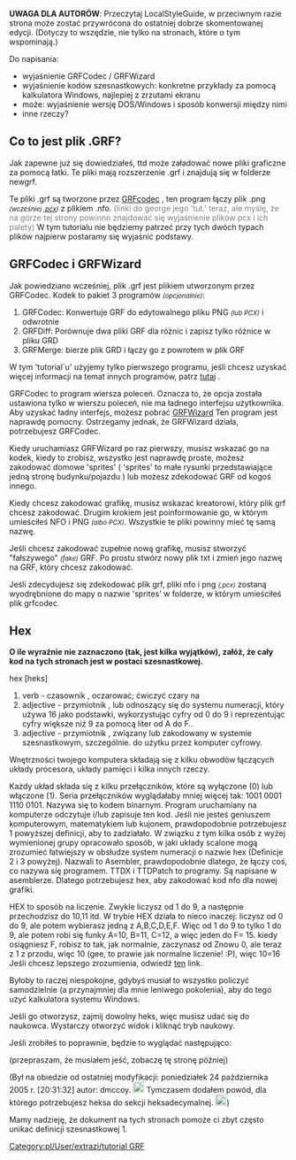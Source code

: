 {{pl/Development/NewGRF/inne strony|en=www.tt-wiki.net/wiki/Preliminaries|pl=pl/Development/NewGRF/NFO Tutorial/Preliminaries}} {{en/-}}
<!--{{NFOTutorial}}-->{{pl/Development/NewGRF/NFO Tutorial/Navigation}}

'''UWAGA DLA AUTORÓW''': Przeczytaj LocalStyleGuide, w przeciwnym razie strona może zostać przywrócona do ostatniej dobrze skomentowanej edycji. (Dotyczy to wszędzie, nie tylko na stronach, które o tym wspominają.)

Do napisania:

* wyjaśnienie GRFCodec / GRFWizard
* wyjaśnienie kodów szesnastkowych: konkretne przykłady za pomocą kalkulatora Windows, najlepiej z zrzutami ekranu
* może: wyjaśnienie wersję DOS/Windows i sposób konwersji między nimi
* inne rzeczy?

==Co to jest plik .GRF?==

Jak zapewne już się dowiedziałeś, ttd może załadować nowe pliki graficzne za pomocą łatki. Te pliki mają rozszerzenie .grf i znajdują się w folderze newgrf.

Te pliki .grf są tworzone przez [http://dev.openttdcoop.org/projects/grfcodec GRFcodec] , ten program łączy plik .png <small>''(wcześniej <!--[[DrawingSprites|.pcx]]-->[http://www.tt-wiki.net/wiki/DrawingSprites .pcx])''</small> z plikiem .nfo. <span style='color:#808080'>(linki do george jego 'tut.' teraz, ale myślę, że na górze tej strony powinno znajdować się wyjaśnienie plików pcx i ich palety)</span> W tym tutorialu nie będziemy patrzeć przy tych dwóch typach plików najpierw postaramy się wyjaśnić podstawy.

== GRFCodec i GRFWizard ==

Jak powiedziano wcześniej, plik .grf jest plikiem utworzonym przez GRFCodec. Kodek to pakiet 3 programów <small>''(opcjonalnie)''</small>:

# GRFCodec: Konwertuje GRF do edytowalnego pliku PNG <small>''(lub PCX)''</small> i odwrotnie
# GRFDiff: Porównuje dwa pliki GRF dla różnic i zapisz tylko różnice w pliku GRD
# GRFMerge: bierze plik GRD i łączy go z powrotem w plik GRF

W tym 'tutorial`u' użyjemy tylko pierwszego programu, jeśli chcesz uzyskać więcej informacji na temat innych programów, patrz [http://www.ttdpatch.net/grfcodec/grfcodec.html tutaj] .

GRFCodec to program wiersza poleceń. Oznacza to, że opcja została ustawiona tylko w wierszu poleceń, nie ma ładnego interfejsu użytkownika. Aby uzyskać ładny interfejs, możesz pobrać  [http://www.divxland.org/ttd/ttdsolutions.htm GRFWizard] Ten program jest naprawdę pomocny. Ostrzegamy jednak, że GRFWizard działa, potrzebujesz GRFCodec.

Kiedy uruchamiasz GRFWizard po raz pierwszy, musisz wskazać go na kodek, kiedy to zrobisz, wszystko jest naprawdę proste, możesz zakodować domowe 'sprites' ( 'sprites' to małe rysunki przedstawiające jedną stronę budynku/pojazdu ) lub możesz zdekodować GRF od kogoś innego.

Kiedy chcesz zakodować grafikę, musisz wskazać kreatorowi, który plik grf chcesz zakodować. Drugim krokiem jest poinformowanie go, w którym umieściłeś NFO i PNG <small>''(albo PCX)''</small>. Wszystkie te pliki powinny mieć tę samą nazwę.

Jeśli chcesz zakodować zupełnie nową grafikę, musisz stworzyć "fałszywego" <small>''(fake)''</small> GRF. Po prostu stwórz nowy plik txt i zmień jego nazwę na GRF, który chcesz zakodować.

Jeśli zdecydujesz się zdekodować plik grf, pliki nfo i png <small>''(,pcx)''</small> zostaną wyodrębnione do mapy o nazwie  'sprites' w folderze, w którym umieściłeś plik grfcodec.

==Hex==

'''O ile wyraźnie nie zaznaczono (tak, jest kilka wyjątków), załóż, że cały kod na tych stronach jest w postaci szesnastkowej.'''

hex <nowiki>[heks]</nowiki>
# verb - czasownik , oczarować; ćwiczyć czary na
# adjective - przymiotnik , lub odnoszący się do systemu numeracji, który używa 16 jako podstawki, wykorzystując cyfry od 0 do 9 i reprezentując cyfry większe niż 9 za pomocą liter od A do F..
# adjective - przymiotnik , związany lub zakodowany w systemie szesnastkowym, szczególnie. do użytku przez komputer cyfrowy.

Wnętrzności twojego komputera składają się z kilku obwodów łączących układy procesora, układy pamięci i kilka innych rzeczy.

Każdy układ składa się z kilku przełączników, które są wyłączone (0) lub włączone (1). Seria przełączników wyglądałaby mniej więcej tak: 1001 0001 1110 0101. Nazywa się to kodem binarnym. Program uruchamiany na komputerze odczytuje i/lub zapisuje ten kod. Jeśli nie jesteś geniuszem komputerowym, matematykiem lub kujonem, prawdopodobnie potrzebujesz 1 powyższej definicji, aby to zadziałało. W związku z tym kilka osób z wyżej wymienionej grupy opracowało sposób, w jaki układy scalone mogą zrozumieć łatwiejszy w obsłudze system numeracji o nazwie hex (Definicje 2 i 3 powyżej). Nazwali to Asembler, prawdopodobnie dlatego, że łączy coś, co nazywa się programem. TTDX i TTDPatch to programy. Są napisane w asemblerze. Dlatego potrzebujesz hex, aby zakodować kod nfo dla nowej grafiki.

HEX to sposób na liczenie. Zwykle liczysz od 1 do 9, a następnie przechodzisz do 10,11 itd. W trybie HEX działa to nieco inaczej: liczysz od 0 do 9, ale potem wybierasz jedną z A,B,C,D,E,F. Więc od 1 do 9 to tylko 1 do 9, ale potem robi się funky A=10, B=11, C=12, a więc jeden do F= 15. kiedy osiągniesz F, robisz to tak, jak normalnie, zaczynasz od Znowu 0, ale teraz z 1 z przodu, więc 10 (gee, to prawie jak normalne liczenie! :P), więc 10=16 Jeśli chcesz lepszego zrozumienia, odwiedź [http://oss.oetiker.ch/rrdtool/tut/bin_dec_hex.en.html ten] link.

Byłoby to raczej niespokojne, gdybyś musiał to wszystko policzyć samodzielnie (a przynajmniej dla mnie leniwego pokolenia), aby do tego użyć kalkulatora systemu Windows.

Jeśli go otworzysz, zajmij dowolny heks, więc musisz udać się do naukowca. Wystarczy otworzyć widok i kliknąć tryb naukowy.

Jeśli zrobiłeś to poprawnie, będzie to wyglądać następująco:

(przepraszam, że musiałem jeść, zobaczę tę stronę później)

(Był na obiedzie od ostatniej modyfikacji: poniedziałek 24 października 2005 r. [20:31:32] autor: dmccoy. [[File:en/Face-Glasses-120px.png|20px]] Tymczasem dodałem powód, dla którego potrzebujesz heksa do sekcji heksadecymalnej. [[File:en/Face-Cool-120px.png|20px]])

Mamy nadzieję, że dokument na tych stronach pomoże ci zbyt często unikać definicji szesnastkowej 1.
<!--[[Category:Tutorials]][[Category:GRF Tutorial]]-->[[Category:pl/User/extrazi/tutorial GRF]]